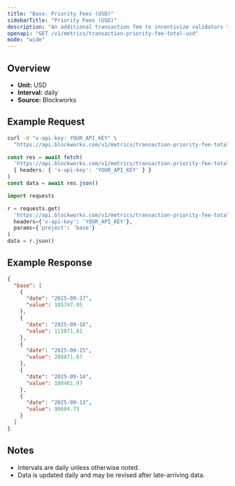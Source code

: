 ```yaml
---
title: "Base: Priority Fees (USD)"
sidebarTitle: "Priority Fees (USD)"
description: "An additional transaction fee to incentivize validators to prioritize and execute transactions."
openapi: "GET /v1/metrics/transaction-priority-fee-total-usd"
mode: "wide"
---
```


## Overview

- **Unit:** USD
- **Interval:** daily
- **Source:** Blockworks

## Example Request

<CodeGroup>

```bash cURL
curl -H "x-api-key: YOUR_API_KEY" \
  "https://api.blockworks.com/v1/metrics/transaction-priority-fee-total-usd?project=base"
```

```typescript TypeScript
const res = await fetch(
  'https://api.blockworks.com/v1/metrics/transaction-priority-fee-total-usd?project=base',
  { headers: { 'x-api-key': 'YOUR_API_KEY' } }
)
const data = await res.json()
```

```python Python
import requests

r = requests.get(
  'https://api.blockworks.com/v1/metrics/transaction-priority-fee-total-usd',
  headers={'x-api-key': 'YOUR_API_KEY'},
  params={'project': 'base'}
)
data = r.json()
```

</CodeGroup>

## Example Response

```json
{
  "base": [
    {
      "date": "2025-09-17",
      "value": 185747.95
    },
    {
      "date": "2025-09-16",
      "value": 115071.81
    },
    {
      "date": "2025-09-15",
      "value": 208871.67
    },
    {
      "date": "2025-09-14",
      "value": 100461.97
    },
    {
      "date": "2025-09-13",
      "value": 90684.73
    }
  ]
}
```

## Notes
- Intervals are daily unless otherwise noted.
- Data is updated daily and may be revised after late-arriving data.